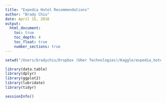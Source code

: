 ```yaml
---
title: "Expedia Hotel Recommendations"
author: "Brady Chiu"
date: April 15, 2016
output:
  html_document:
    toc: true
    toc_depth: 4
    toc_float: true
    number_sections: true
---
```


```r
setwd("/Users/bradychiu/Dropbox (Uber Technologies)/Kaggle/expedia_hotel_recs")

library(data.table)
library(dplyr)
library(ggplot2)
library(lubridate)
library(tidyr)

sessionInfo()
```